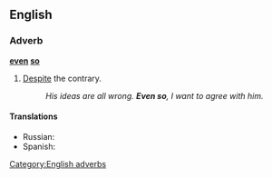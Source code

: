 ==English==

===Adverb===
'''[[even]] [[so]]'''

# [[despite|Despite]] the contrary.
#: ''His ideas are all wrong. '''Even so''', I want to agree with him.''

====Translations====
{{trans-top|despite the contrary}}
* Russian: {{t|ru|несмотря на это|sc=Cyrl}}
* Spanish: {{t-|es|aun así}}
{{trans-mid}}
{{trans-bottom}}

[[Category:English adverbs]]
